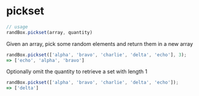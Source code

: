 # pickset

```js
// usage
randBox.pickset(array, quantity)
```

Given an array, pick some random elements and return them in a new array

```js
randBox.pickset(['alpha', 'bravo', 'charlie', 'delta', 'echo'], 3);
=> ['echo', 'alpha', 'bravo']
```

Optionally omit the quantity to retrieve a set with length 1

```js
randBox.pickset(['alpha', 'bravo', 'charlie', 'delta', 'echo']);
=> ['delta']
```
